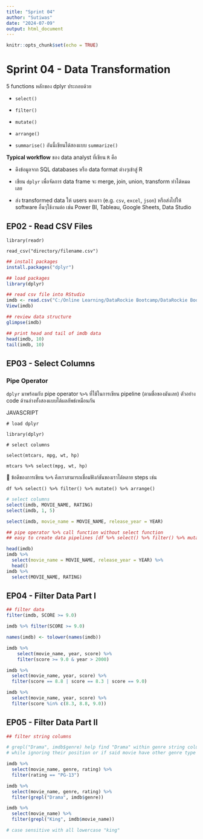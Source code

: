 ```yaml
---
title: "Sprint 04"
author: "Sutiwas"
date: "2024-07-09"
output: html_document
---
```


```r
knitr::opts_chunk$set(echo = TRUE)
```

# Sprint 04 - Data Transformation

5 functions หลักของ dplyr ประกอบด้วย

-   `select()`

-   `filter()`

-   `mutate()`

-   `arrange()`

-   `summarise()` อันนี้เขียนได้สองแบบ `summarize()`

**Typical workflow** ของ data analyst ที่เขียน `R` คือ

-   ดึงข้อมูลจาก SQL databases หรือ data format ต่างๆเข้าสู่ R

-   เขียน `dplyr` เพื่อจัดการ data frame จะ merge, join, union, transform ทำได้หมดเลย

-   ส่ง transformed data ให้ users ของเรา (e.g. `csv`, `excel`, `json`) หรือส่งไปให้ software อื่นๆใช้งานต่อ เช่น Power BI, Tableau, Google Sheets, Data Studio

## **EP02 - Read CSV Files**

`library(readr)`

`read_csv("directory/filename.csv")`

```r
## install packages
install.packages("dplyr")

## load packages
library(dplyr)

## read csv file into RStudio
imdb <- read.csv("C:/Online Learning/DataRockie Bootcamp/DataRockie Bootcamp 10th/R Programming/data/imdb/imdb.csv", stringsAsFactors = FALSE)
View(imdb)

## review data structure
glimpse(imdb)

## print head and tail of imdb data
head(imdb, 10)
tail(imdb, 10)
```

## **EP03 - Select Columns**

### **Pipe Operator**

`dplyr` มาพร้อมกับ pipe operator `%>%` ที่ใช้ในการเขียน pipeline (ตามชื่อของมันเลย) ตัวอย่าง code ด้านล่างทั้งสองแบบได้ผลลัพธ์เหมือนกัน

JAVASCRIPT

`# load dplyr`

`library(dplyr)`

`# select columns`

`select(mtcars, mpg, wt, hp)`

`mtcars %>% select(mpg, wt, hp)`

🌵 ข้อดีของการเขียน `%>%` คือเราสามารถเชื่อมฟังก์ชันของเราได้หลาย steps เช่น

`df %>% select() %>% filter() %>% mutate() %>% arrange()`

```r
# select columns
select(imdb, MOVIE_NAME, RATING)
select(imdb, 1, 5)

select(imdb, movie_name = MOVIE_NAME, release_year = YEAR)

## pipe operator %>% call function without select function
## easy to create data pipelines [df %>% select() %>% filter() %>% mutate() %>% arrange()]

head(imdb)
imdb %>% 
  select(movie_name = MOVIE_NAME, release_year = YEAR) %>%
  head()
imdb %>% 
  select(MOVIE_NAME, RATING)
```

## **EP04 - Filter Data Part I**

```r
## filter data
filter(imdb, SCORE >= 9.0)

imdb %>% filter(SCORE >= 9.0)

names(imdb) <- tolower(names(imdb))

imdb %>%
    select(movie_name, year, score) %>%
    filter(score >= 9.0 & year > 2000)

imdb %>%
  select(movie_name, year, score) %>%
  filter(score == 8.8 | score == 8.3 | score == 9.0)

imdb %>%
  select(movie_name, year, score) %>%
  filter(score %in% c(8.3, 8.8, 9.0))
```

## **EP05 - Filter Data Part II**

```r
## filter string columns

# grepl("Drama", imdb$genre) help find "Drama" within genre string columns 
# while ignoring their position or if said movie have other genre type inside their string.

imdb %>%
  select(movie_name, genre, rating) %>%
  filter(rating == "PG-13")

imdb %>%
  select(movie_name, genre, rating) %>%
  filter(grepl("Drama", imdb$genre))

imdb %>%
  select(movie_name) %>%
  filter(grepl("King", imdb$movie_name))

# case sensitive with all lowercase "king"
```
